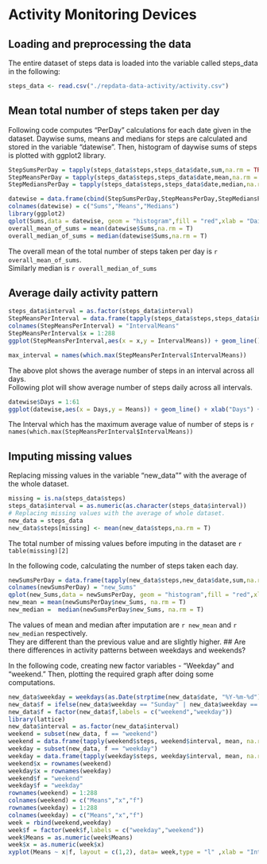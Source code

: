 Activity Monitoring Devices
========================================================




## Loading and preprocessing the data
The entire dataset of steps data is loaded into the variable called steps_data in the following:

```r
steps_data <- read.csv("./repdata-data-activity/activity.csv")
```



## Mean total number of steps taken per day

Following code computes "PerDay" calculations for each date given in the dataset. Daywise sums, means and medians for steps are calculated and stored in the variable "datewise". Then, histogram of daywise sums of steps is plotted with ggplot2 library.


```r
StepSumsPerDay = tapply(steps_data$steps,steps_data$date,sum,na.rm = TRUE)       ## Calculating Daily Sums
StepMeansPerDay = tapply(steps_data$steps,steps_data$date,mean,na.rm = TRUE)     ## Calculating Daily Means
StepMediansPerDay = tapply(steps_data$steps,steps_data$date,median,na.rm = TRUE) ## Calculating Daily Medians

datewise = data.frame(cbind(StepSumsPerDay,StepMeansPerDay,StepMediansPerDay))   ## Merging above three in a single dataframe
colnames(datewise) = c("Sums","Means","Medians")
library(ggplot2)
qplot(Sums,data = datewise, geom = "histogram",fill = "red",xlab = "Daily Total Steps", ylab= "Frequency of occurances ",main = "Histogram of Total Daily Steps")
overall_mean_of_sums = mean(datewise$Sums,na.rm = T)
overall_median_of_sums = median(datewise$Sums,na.rm = T)
```

The overall mean of the total number of steps taken per day is `r overall_mean_of_sums`.  
Similarly median is `r overall_median_of_sums` 


## Average daily activity pattern

```r
steps_data$interval = as.factor(steps_data$interval)
StepMeansPerInterval = data.frame(tapply(steps_data$steps,steps_data$interval,mean,na.rm = TRUE))
colnames(StepMeansPerInterval) = "IntervalMeans"
StepMeansPerInterval$x = 1:288
ggplot(StepMeansPerInterval,aes(x = x,y = IntervalMeans)) + geom_line() + xlab("Interval") + ylab("Average Steps in the Interval") + ggtitle("Average no. of Steps in all Intervals")

max_interval = names(which.max(StepMeansPerInterval$IntervalMeans))

```
The above plot shows the average number of steps in an interval across all days.  
Following plot will show average number of steps daily across all intervals.
```r
datewise$Days = 1:61
ggplot(datewise,aes(x = Days,y = Means)) + geom_line() + xlab("Days") + ylab("Average Steps daily") + ggtitle("Average no. of Steps Daily for Two Months")
```


The Interval which has the maximum average value of number of steps is `r names(which.max(StepMeansPerInterval$IntervalMeans))`

## Imputing missing values

Replacing missing values in the variable "new_data"" with the average of the whole dataset.
```r
missing = is.na(steps_data$steps)
steps_data$interval = as.numeric(as.character(steps_data$interval))
# Replacing missing values with the average of whole dataset.
new_data = steps_data
new_data$steps[missing] <- mean(new_data$steps,na.rm = T)

```
The total number of missing values before imputing in the dataset are `r table(missing)[2]`   

In the following code, calculating the number of steps taken each day.

```r
newSumsPerDay = data.frame(tapply(new_data$steps,new_data$date,sum,na.rm = TRUE))
colnames(newSumsPerDay) = "new_Sums"
qplot(new_Sums,data = newSumsPerDay, geom = "histogram",fill = "red",xlab = "Daily Total Steps", ylab= "Frequency of occurances after imputation ",main = "Histogram of Total Daily Steps After Imputation")
new_mean = mean(newSumsPerDay$new_Sums, na.rm = T)
new_median =  median(newSumsPerDay$new_Sums, na.rm = T)
```

The values of mean and median after imputation are `r new_mean` and `r new_median` respectively.  
They are different than the previous value and are slightly higher.
## Are there differences in activity patterns between weekdays and weekends?

In the following code, creating new factor variables - "Weekday" and "weekend." Then, plotting the required graph after doing some computations. 


```r
new_data$weekday = weekdays(as.Date(strptime(new_data$date, "%Y-%m-%d")))
new_data$f = ifelse(new_data$weekday == "Sunday" | new_data$weekday == "Saturday","weekend","weekday")
new_data$f = factor(new_data$f,labels = c("weekend","weekday"))
library(lattice)
new_data$interval = as.factor(new_data$interval)
weekend = subset(new_data, f == "weekend")
weekend = data.frame(tapply(weekend$steps, weekend$interval, mean, na.rm = T))
weekday = subset(new_data, f == "weekday")
weekday = data.frame(tapply(weekday$steps, weekday$interval, mean, na.rm = T))
weekend$x = rownames(weekend)
weekday$x = rownames(weekday)
weekend$f = "weekend"
weekday$f = "weekday"
rownames(weekend) = 1:288
colnames(weekend) = c("Means","x","f")
rownames(weekday) = 1:288
colnames(weekday) = c("Means","x","f")
week = rbind(weekend,weekday)
week$f = factor(week$f,labels = c("weekday","weekend"))
week$Means = as.numeric(week$Means)
week$x = as.numeric(week$x)
xyplot(Means ~ x|f, layout = c(1,2), data= week,type = "l" ,xlab = "Interval", ylab = "Average No. of Steps")
```

